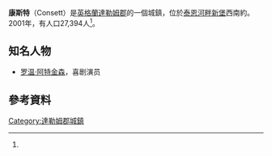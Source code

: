 {{Infobox UK place
|country = 英格蘭
|official_name = Consett
|static_image_name = Christ Church, Consett - geograph.org.uk - 1446497.jpg
|static_image_caption = 
|latitude = 54.85
|longitude = -1.83
|population = 27,394
|population_ref = (2001)<ref name="numbers sheet">[http://www.durham.gov.uk/durhamcc/usp.nsf/Lookup/MC%20Catchment%20Summary%20Sheets/$file/MC+Catchment+Summary+Sheets.pdf 2001 Census Profiles (Numbers) for Major Centres in County Durham] {{webarchive|url=https://web.archive.org/web/20070927010104/http://www.durham.gov.uk/durhamcc/usp.nsf/Lookup/MC%20Catchment%20Summary%20Sheets/%24file/MC%2BCatchment%2BSummary%2BSheets.pdf |date=2007-09-27 }}, Durham County Council, Retrieved on 10 August 2007</ref>
|region = 東北英格蘭
|unitary_england = [[達勒姆郡|達勒姆郡]]
|lieutenancy_england = [[達勒姆郡|達勒姆郡]]
|post_town = CONSETT
|postcode_district = DH8
|postcode_area = DH
|dial_code = 01207
|os_grid_reference = NZ108511
}}
'''康斯特'''（Consett）是[[英格蘭|英格蘭]][[達勒姆郡|達勒姆郡]]的一個城鎮，位於[[泰恩河畔新堡|泰恩河畔新堡]]西南約{{convert|14|mi}}。2001年，有人口27,394人<ref name="numbers sheet"/>。

==知名人物==
*[[罗温·阿特金森|罗温·阿特金森]]，喜剧演员

==參考資料==
{{Reflist}}
[[Category:達勒姆郡城鎮|Category:達勒姆郡城鎮]]
